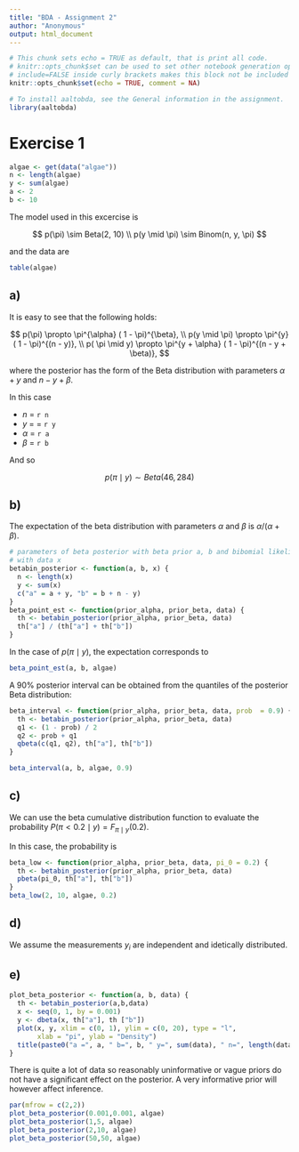 ```yaml
---
title: "BDA - Assignment 2"
author: "Anonymous"
output: html_document
---
```



```r
# This chunk sets echo = TRUE as default, that is print all code.
# knitr::opts_chunk$set can be used to set other notebook generation options, too.
# include=FALSE inside curly brackets makes this block not be included in the pdf.
knitr::opts_chunk$set(echo = TRUE, comment = NA)
```

```r
# To install aaltobda, see the General information in the assignment.
library(aaltobda)

```

# Exercise 1

```r
algae <- get(data("algae")) 
n <- length(algae)
y <- sum(algae)
a <- 2
b <- 10
```

The model used in this excercise is

$$
p(\pi) \sim Beta(2, 10) \\
p(y \mid \pi) \sim Binom(n, y, \pi)
$$

and the data are

```r
table(algae)
```


## a)

It is easy to see that the following holds:

$$
p(\pi) \propto \pi^{\alpha} ( 1 - \pi)^{\beta}, \\
p(y \mid \pi) \propto \pi^{y} ( 1 - \pi)^{(n - y)}, \\
p( \pi \mid y) \propto \pi^{y + \alpha} ( 1 - \pi)^{(n - y + \beta)},
$$

where the posterior has the form of the Beta distribution with parameters $\alpha + y$ and $n -y + \beta$.

In this case 

- $n$ = `r n`
- $y$ = = `r y`
- $\alpha$ = `r a`
- $\beta$ = `r b`

And so 

$$
p( \pi \mid y) \sim Beta(46, 284)
$$

## b)

The expectation of the beta distribution with parameters $\alpha$ and $\beta$ is $\alpha / (\alpha + \beta)$.

```r

# parameters of beta posterior with beta prior a, b and bibomial likelihood 
# with data x
betabin_posterior <- function(a, b, x) {
  n <- length(x)
  y <- sum(x)
  c("a" = a + y, "b" = b + n - y)
}
beta_point_est <- function(prior_alpha, prior_beta, data) {
  th <- betabin_posterior(prior_alpha, prior_beta, data)
  th["a"] / (th["a"] + th["b"])
}

```

In the case of $p( \pi \mid y)$, the expectation corresponds to

```r
beta_point_est(a, b, algae)
```

A 90% posterior interval can be obtained from the quantiles of the posterior Beta distribution:

```r

beta_interval <- function(prior_alpha, prior_beta, data, prob  = 0.9) {
  th <- betabin_posterior(prior_alpha, prior_beta, data)
  q1 <- (1 - prob) / 2
  q2 <- prob + q1
  qbeta(c(q1, q2), th["a"], th["b"])
}

beta_interval(a, b, algae, 0.9)
```

## c)

We can use the beta cumulative distribution function to evaluate the probability $P(\pi < 0.2 \mid y) = F_{\pi \mid y}(0.2)$.

In this case, the probability is

```r
beta_low <- function(prior_alpha, prior_beta, data, pi_0 = 0.2) {
  th <- betabin_posterior(prior_alpha, prior_beta, data)
  pbeta(pi_0, th["a"], th["b"])
}
beta_low(2, 10, algae, 0.2)
```

## d)

We assume the measurements $y_i$ are independent and idetically distributed.

## e)

```r
plot_beta_posterior <- function(a, b, data) {
  th <- betabin_posterior(a,b,data)
  x <- seq(0, 1, by = 0.001)
  y <- dbeta(x, th["a"], th ["b"])
  plot(x, y, xlim = c(0, 1), ylim = c(0, 20), type = "l",
       xlab = "pi", ylab = "Density")
  title(paste0("a =", a, " b=", b, " y=", sum(data), " n=", length(data)))
}
```

There is quite a lot of data so reasonably uninformative or vague priors do not have a significant effect on the posterior. 
A very informative prior will however affect inference.


```r
par(mfrow = c(2,2))
plot_beta_posterior(0.001,0.001, algae)
plot_beta_posterior(1,5, algae)
plot_beta_posterior(2,10, algae)
plot_beta_posterior(50,50, algae)
```


